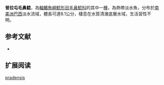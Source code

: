 {{Speciesbox
| name = 普拉屯毛鼻鯰
| image = 
| image_width = 
| status = NE
| status_system = IUCN3.1
| genus = Trichomycterus
| species = pradensis
| authority = [[Sarmento-Soares,_Martins-Pinheiro,_Aranda_&_Chamon|Sarmento-Soares, Martins-Pinheiro, Aranda & Chamon]], 2005
| synonyms = 
}}

'''普拉屯毛鼻鯰'''，為[[輻鰭魚綱|輻鰭魚綱]][[鯰形目|鯰形目]][[毛鼻鯰科|毛鼻鯰科]]的其中一[[種|種]]，為熱帶淡水魚，分布於[[南美洲|南美洲]][[巴西|巴西]]淡水流域，體長可達8.1公分，棲息在水質清澈底層水域，生活習性不明。

==参考文献==
*{{FishBase_species|genus=Trichomycterus|species|pradensis|year=2014|month=11}}

== 扩展阅读 ==
{{refbegin}}
{{wikispecies-inline|Trichomycterus pradensis|普拉屯毛鼻鯰}}
{{refend}}
{{Taxonbar|from=Q5793953}}

[[Category:毛鼻鯰属|pradensis]]


{{鯰形目小作品}}